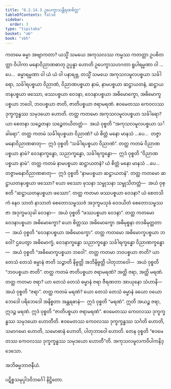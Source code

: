 ```yaml
---
title: "6.2.14.3 ဥပေက္ခာသန္တီရဏစိတ္တ"
tableOfContents: false
sidebar:
  order: 3
type: "tipitaka"
basket: "ab"
book: "vbh"
---
```



<DynamicBreadcrumb />

<Division number="353" book="vbh">

<Paragraph number="1321" book="vbh">
ကတမေ ဓမ္မာ အဗျာကတာ? ယသ္မိံ သမယေ အကုသလဿ ကမ္မဿ ကတတ္တာ ဥပစိတတ္တာ ဝိပါကာ မနောဝိညာဏဓာတု ဥပ္ပန္နာ ဟောတိ ဥပေက္ခာသဟဂတာ ရူပါရမ္မဏာ ဝါ …ပေ…  ဓမ္မာရမ္မဏာ ဝါ ယံ ယံ ဝါ ပနာရဗ္ဘ, တသ္မိံ သမယေ အကုသလမူလပစ္စယာ သင်္ခါရော, သင်္ခါရပစ္စယာ ဝိညာဏံ, ဝိညာဏပစ္စယာ နာမံ, နာမပစ္စယာ ဆဋ္ဌာယတနံ, ဆဋ္ဌာယတနပစ္စယာ ဖဿော, ဖဿပစ္စယာ ဝေဒနာ, ဝေဒနာပစ္စယာ အဓိမောက္ခော, အဓိမောက္ခပစ္စယာ ဘဝေါ, ဘဝပစ္စယာ ဇာတိ, ဇာတိပစ္စယာ ဇရာမရဏံ. ဧဝမေတဿ ကေဝလဿ ဒုက္ခက္ခန္ဓဿ သမုဒယော ဟောတိ.
</Paragraph>

</Division>
<Division number="354" book="vbh">

<Paragraph number="1322" book="vbh">
တတ္ထ ကတမော အကုသလမူလပစ္စယာ သင်္ခါရော? ယာ စေတနာ သဉ္စေတနာ သဉ္စေတယိတတ္တံ—  အယံ ဝုစ္စတိ “အကုသလမူလပစ္စယာ သင်္ခါရော”.
</Paragraph>

<Paragraph number="1323" book="vbh">
တတ္ထ ကတမံ သင်္ခါရပစ္စယာ ဝိညာဏံ? ယံ စိတ္တံ မနော မာနသံ …ပေ…  တဇ္ဇာမနောဝိညာဏဓာတု—  ဣဒံ ဝုစ္စတိ “သင်္ခါရပစ္စယာ ဝိညာဏံ”.
</Paragraph>

<Paragraph number="1324" book="vbh">
တတ္ထ ကတမံ ဝိညာဏပစ္စယာ နာမံ? ဝေဒနာက္ခန္ဓော, သညာက္ခန္ဓော, သင်္ခါရက္ခန္ဓော—  ဣဒံ ဝုစ္စတိ “ဝိညာဏပစ္စယာ နာမံ”.
</Paragraph>

<Paragraph number="1325" book="vbh">
တတ္ထ ကတမံ နာမပစ္စယာ ဆဋ္ဌာယတနံ? ယံ စိတ္တံ မနော မာနသံ …ပေ…  တဇ္ဇာမနောဝိညာဏဓာတု—  ဣဒံ ဝုစ္စတိ “နာမပစ္စယာ ဆဋ္ဌာယတနံ”.
</Paragraph>

<Paragraph number="1326" book="vbh">
တတ္ထ ကတမော ဆဋ္ဌာယတနပစ္စယာ ဖဿော? ယော ဖဿော ဖုသနာ သမ္ဖုသနာ သမ္ဖုသိတတ္တံ—  အယံ ဝုစ္စတိ “ဆဋ္ဌာယတနပစ္စယာ ဖဿော”.
</Paragraph>

<Paragraph number="1327" book="vbh">
တတ္ထ ကတမာ ဖဿပစ္စယာ ဝေဒနာ? ယံ စေတသိကံ နေဝ သာတံ နာသာတံ စေတောသမ္ဖဿဇံ အဒုက္ခမသုခံ ဝေဒယိတံ စေတောသမ္ဖဿဇာ အဒုက္ခမသုခါ ဝေဒနာ—  အယံ ဝုစ္စတိ “ဖဿပစ္စယာ ဝေဒနာ”.
</Paragraph>

<Paragraph number="1328" book="vbh">
တတ္ထ ကတမော ဝေဒနာပစ္စယာ အဓိမောက္ခော? ယော စိတ္တဿ အဓိမောက္ခော အဓိမုစ္စနာ တဒဓိမုတ္တတာ—  အယံ ဝုစ္စတိ “ဝေဒနာပစ္စယာ အဓိမောက္ခော”.
</Paragraph>

<Paragraph number="1329" book="vbh">
တတ္ထ ကတမော အဓိမောက္ခပစ္စယာ ဘဝေါ? ဌပေတွာ အဓိမောက္ခံ, ဝေဒနာက္ခန္ဓော သညာက္ခန္ဓော သင်္ခါရက္ခန္ဓော ဝိညာဏက္ခန္ဓော—  အယံ ဝုစ္စတိ “အဓိမောက္ခပစ္စယာ ဘဝေါ”.
</Paragraph>

<Paragraph number="1330" book="vbh">
တတ္ထ ကတမာ ဘဝပစ္စယာ ဇာတိ? ယာ တေသံ တေသံ ဓမ္မာနံ ဇာတိ သဉ္ဇာတိ နိဗ္ဗတ္တိ အဘိနိဗ္ဗတ္တိ ပါတုဘာဝေါ—  အယံ ဝုစ္စတိ “ဘဝပစ္စယာ ဇာတိ”.
</Paragraph>

<Paragraph number="1331" book="vbh">
တတ္ထ ကတမံ ဇာတိပစ္စယာ ဇရာမရဏံ? အတ္ထိ ဇရာ, အတ္ထိ မရဏံ. တတ္ထ ကတမာ ဇရာ? ယာ တေသံ တေသံ ဓမ္မာနံ ဇရာ ဇီရဏတာ အာယုနော သံဟာနိ—  အယံ ဝုစ္စတိ “ဇရာ”. တတ္ထ ကတမံ မရဏံ? ယော တေသံ တေသံ ဓမ္မာနံ ခယော ဝယော ဘေဒေါ ပရိဘေဒေါ အနိစ္စတာ အန္တရဓာနံ—  ဣဒံ ဝုစ္စတိ “မရဏံ”. ဣတိ အယဉ္စ ဇရာ, ဣဒဉ္စ မရဏံ. ဣဒံ ဝုစ္စတိ “ဇာတိပစ္စယာ ဇရာမရဏံ”.
</Paragraph>

<Paragraph number="1332" book="vbh">
ဧဝမေတဿ ကေဝလဿ ဒုက္ခက္ခန္ဓဿ သမုဒယော ဟောတီတိ. ဧဝမေတဿ ကေဝလဿ ဒုက္ခက္ခန္ဓဿ သင်္ဂတိ ဟောတိ, သမာဂမော ဟောတိ, သမောဓာနံ ဟောတိ, ပါတုဘာဝေါ ဟောတိ. တေန ဝုစ္စတိ “ဧဝမေတဿ ကေဝလဿ ဒုက္ခက္ခန္ဓဿ သမုဒယော ဟောတီ”တိ.

</Paragraph>
</Division>

<Paragraph number="1333" type="center" book="vbh">
အကုသလမူလကဝိပါကနိဒ္ဒေသော.

  
အဘိဓမ္မဘာဇနီယံ.



</Paragraph>

<Paragraph number="1334" type="center" book="vbh">
ပဋိစ္စသမုပ္ပါဒဝိဘင်္ဂေါ နိဋ္ဌိတော.
</Paragraph>